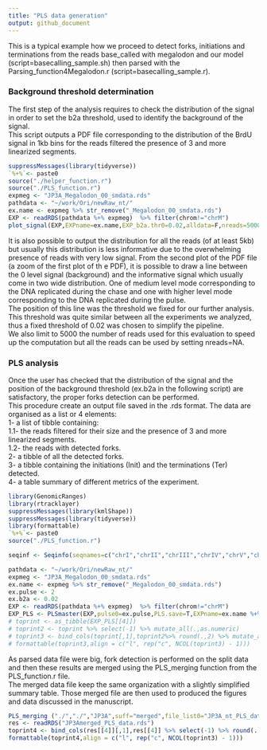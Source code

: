 ```yaml
---
title: "PLS data generation"
output: github_document
---
```


This is a typical example how we proceed to detect forks, initiations and terminations from the reads base_called with megalodon and our model (script=basecalling_sample.sh) then parsed with the Parsing_function4Megalodon.r  (script=basecalling_sample.r).  

### Background threshold determination
The first step of the analysis requires to check the distribution of the signal in order to set the b2a threshold, used to identify the background of the signal.  
This script outputs a PDF file corresponding to the distribution of the BrdU signal in 1kb bins for the reads filtered the presence of 3 and more linearized segments. 

```r
suppressMessages(library(tidyverse))
`%+%`<- paste0
source("./helper_function.r")
source("./PLS_function.r")
expmeg <- "JP3A_Megalodon_00_smdata.rds"
pathdata <- "~/work/Ori/newRaw_nt/"
ex.name <- expmeg %>% str_remove("_Megalodon_00_smdata.rds")
EXP <- readRDS(pathdata %+% expmeg)  %>% filter(chrom!="chrM")
plot_signal(EXP,EXPname=ex.name,EXP_b2a.thr0=0.02,alldata=F,nreads=5000,saved=T,plotit=T)
```
 
It is also possible to output the distribution for all the reads (of at least 5kb) but usually this distribution is less informative due to the overwhelming presence of reads with very low signal. 
From the second plot of the PDF file (a zoom of the first plot of th e PDF), it is possible to draw a line between the 0 level signal (background) and the informative signal which usually come in two wide distribution. One of medium level mode corresponding to the DNA replicated during the chase and one with higher level mode corresponding to the DNA replicated during the pulse.  
The position of this line was the threshold we fixed for our further analysis. This threshold was quite similar between all the experiments we analyzed, thus a fixed threshold of 0.02 was chosen to simplify the pipeline.  
We also limit to 5000 the number of reads used for this evaluation to speed up the computation but all the reads can be used by setting nreads=NA.  

### PLS analysis
Once the user has checked that the distribution of the signal and the position of the background threshold (ex.b2a in the following script) are satisfactory, the proper forks detection can be performed.  
This procedure create an output file saved in the .rds format. The data are organised as a list or 4 elements:  
1- a list of tibble containing:  
1.1- the reads filtered for their size and the presence of 3 and more linearized segments.  
1.2- the reads with detected forks.  
2- a tibble of all the detected forks.  
3- a tibble containing the initiations (Init) and the terminations (Ter) detected.  
4- a table summary of different metrics of the experiment.   
```r
library(GenomicRanges)
library(rtracklayer)
suppressMessages(library(kmlShape))
suppressMessages(library(tidyverse))
library(formattable)
`%+%`<- paste0
source("./PLS_function.r")

seqinf <- Seqinfo(seqnames=c("chrI","chrII","chrIII","chrIV","chrV","chrVI","chrVII","chrVIII","chrIX","chrX","chrXI","chrXII","chrXIII","chrXIV","chrXV","chrXVI","chrM","rDNA-10R"),seqlengths=c(230218,813184,316620,1531933,576874,270161,1090940,562643,439888,745751,666816,1078177,924431,784333,1091291,948066,85779,113097), isCircular=c(rep(F,16),T,F),genome="S288CrDNA")

pathdata <- "~/work/Ori/newRaw_nt/"
expmeg <- "JP3A_Megalodon_00_smdata.rds"
ex.name <- expmeg %>% str_remove("_Megalodon_00_smdata.rds")
ex.pulse <- 2
ex.b2a <- 0.02
EXP <- readRDS(pathdata %+% expmeg)  %>% filter(chrom!="chrM")
EXP_PLS <- PLSmaster(EXP,pulse0=ex.pulse,PLS.save=T,EXPname=ex.name %+% "_nt",b2a=ex.b2a)
# toprint <- as_tibble(EXP_PLS[[4]])
# toprint2 <- toprint %>% select(-1) %>% mutate_all(.,as.numeric)
# toprint3 <- bind_cols(toprint[,1],toprint2%>% round(.,2) %>% mutate_all(formatC, digit=4))
# formattable(toprint3,align = c("l", rep("c", NCOL(toprint3) - 1)))
```

As parsed data file were big, fork detection is performed on the split data and then these results are merged using the PLS_merging function from the PLS_function.r file.  
The merged data file keep the same organization with a slightly simplified summary table. Those merged file are then used to produced the figures and data discussed in the manuscript.  
```r
PLS_merging ("./","./","JP3A",suff="merged",file_list0="JP3A_nt_PLS_data.rds")
res <- readRDS("JP3Amerged_PLS_data.rds")
toprint4 <- bind_cols(res[[4]][,1],res[[4]] %>% select(-1) %>% round(.,2) %>% mutate_all(format, digit=4))
formattable(toprint4,align = c("l", rep("c", NCOL(toprint3) - 1)))
```

